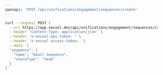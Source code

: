 ```yaml
---
openapi: 'POST /api/unifications/engagement/sequences/create'
---
```


<RequestExample>

```bash Request
curl --request POST \
  --url https://app.vessel.dev/api/unifications/engagement/sequences/create \
  --header 'Content-Type: application/json' \
  --header 'x-vessel-api-token: ' \
  --header 'x-vessel-access-token: '\
  --data '{
  "sequence": {
    "name": "Email Sequence",
    "shareType": "team"
  }
}'
```

</RequestExample>
